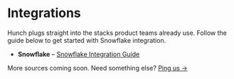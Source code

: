 # Integrations

Hunch plugs straight into the stacks product teams already use. Follow the guide below to get started with Snowflake integration.

- **Snowflake** – [Snowflake Integration Guide](/pages/guides/snowflake-integration)

More sources coming soon. Need something else? [Ping us →](mailto:support@hunch.dev)
